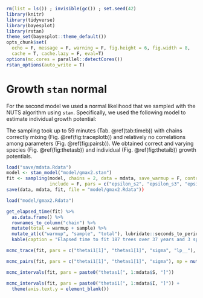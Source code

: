 ```r
rm(list = ls()) ; invisible(gc()) ; set.seed(42)
library(knitr)
library(tidyverse)
library(bayesplot)
library(rstan)
theme_set(bayesplot::theme_default())
opts_chunk$set(
  echo = F, message = F, warning = F, fig.height = 6, fig.width = 8,
  cache = T, cache.lazy = F, eval=T)
options(mc.cores = parallel::detectCores())
rstan_options(auto_write = T)
```

# Growth `stan` normal

For the second model we used a normal likelihood that we sampled with the NUTS algorithm using `stan`. 
Specifically, we used the following model to estimate individual growth potential:

\begin{equation} 
  log(DBH_{y=today,s,i}  - DBH_{y=y0,s,i}) \sim \\
  \mathcal{N} (\hat{log\theta_{1,s,i}} + log(\sum _{y=y_0} ^{y=today} exp(-\frac12.[\frac{log(\frac{DBH_{y,s,i}}{100.\hat{\theta_{2,s}}})}{\hat{\theta_{3,s}}}]^2)), \sigma_1) \\ 
  \hat{\theta_{1,s,i}} = log\theta_{1,s} + \sigma_2.\epsilon_{1,i} \\ 
  \hat{\theta_{2,s}}  = e^{log(\theta_2) + \sigma_3.\epsilon_{2,s}} \\ 
  \hat{\theta_{3,s}}  = e^{log(\theta_3) + \sigma_4.\epsilon_{3,s}} \\  
  \epsilon_{1,i} \sim \mathcal{N}(0,1) \\
  \epsilon_{2,s} \sim \mathcal{N}(0,1) \\
  \epsilon_{3,s} \sim \mathcal{N}(0,1) \\
  ~ \\
  (\theta_2, \theta_3) \sim \mathcal{logN}(log(1),1) \\ 
  (log\theta_{1,s}, \sigma_1, \sigma_2, \sigma_3, \sigma_4) \sim \mathcal{N}_T(0,1) \\ 
  (\#eq:gmax2stan)
\end{equation} 

The sampling took up to 59 minutes (Tab. \@ref(tab:timeb)) with chains correctly mixing (Fig. \@ref(fig:traceplotb)) and relatively no correlations among parameters (Fig. \@ref(fig:pairsb)). 
We obtained correct and varying species (Fig. \@ref(fig:thetasb)) and individual (Fig. \@ref(fig:thetaib)) growth potentials.

```r
load("save/mdata.Rdata")
model <- stan_model("model/gmax2.stan")
fit <- sampling(model, chains = 2, data = mdata, save_warmup = F, control = list(adapt_delta = 0.99, max_treedepth = 12),
                include = F, pars = c("epsilon_s2", "epsilon_s3", "epsilon_i", "DBH"))
save(data, mdata, fit, file = "model/gmax2.Rdata"))
```

```r
load("model/gmax2.Rdata")
```

```r
get_elapsed_time(fit) %>% 
  as.data.frame() %>% 
  rownames_to_column("chain") %>% 
  mutate(total = warmup + sample) %>% 
  mutate_at(c("warmup", "sample", "total"), lubridate::seconds_to_period) %>% 
  kable(caption = "Elapsed time to fit 187 trees over 37 years and 3 species in the plot 14 of Paracou.")
```

```r
mcmc_trace(fit, pars = c("thetai1[1]", "thetas1[1]", "sigma", "lp__"), np = nuts_params(fit))
```

```r
mcmc_pairs(fit, pars = c("thetai1[1]", "thetas1[1]", "sigma"), np = nuts_params(fit))
```

```r
mcmc_intervals(fit, pars = paste0("thetas1[", 1:mdata$S, "]"))
```

```r
mcmc_intervals(fit, pars = paste0("thetai1[", 1:mdata$I, "]")) +
  theme(axis.text.y = element_blank())
```
